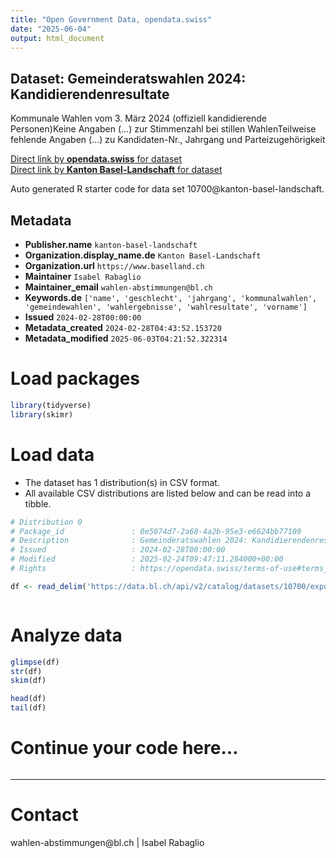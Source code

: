 ```yaml
---
title: "Open Government Data, opendata.swiss"
date: "2025-06-04"
output: html_document
---
```


## Dataset: Gemeinderatswahlen 2024: Kandidierendenresultate

Kommunale Wahlen vom 3. März 2024 (offiziell kandidierende Personen)Keine Angaben (...) zur Stimmenzahl bei stillen WahlenTeilweise fehlende Angaben (...) zu Kandidaten-Nr., Jahrgang und Parteizugehörigkeit

[Direct link by **opendata.swiss** for dataset](https://opendata.swiss/de/dataset/gemeinderatswahlen-2024-kandidierendenresultate)<br>
[Direct link by **Kanton Basel-Landschaft** for dataset](https://data.bl.ch/explore/dataset/10700/)

Auto generated R starter code for data set 10700@kanton-basel-landschaft.

## Metadata

- **Publisher.name** `kanton-basel-landschaft`
- **Organization.display_name.de** `Kanton Basel-Landschaft`
- **Organization.url** `https://www.baselland.ch`
- **Maintainer** `Isabel Rabaglio`
- **Maintainer_email** `wahlen-abstimmungen@bl.ch`
- **Keywords.de** `['name', 'geschlecht', 'jahrgang', 'kommunalwahlen', 'gemeindewahlen', 'wahlergebnisse', 'wahlresultate', 'vorname']`
- **Issued** `2024-02-28T00:00:00`
- **Metadata_created** `2024-02-28T04:43:52.153720`
- **Metadata_modified** `2025-06-03T04:21:52.322314`


# Load packages

```r

library(tidyverse)
library(skimr)

```

# Load data

-   The dataset has 1 distribution(s) in CSV format.
-   All available CSV distributions are listed below and can be read into a tibble.

```r

# Distribution 0
# Package_id               : 0e5074d7-2a68-4a2b-95e3-e6624bb77109
# Description              : Gemeinderatswahlen 2024: Kandidierendenresultate (csv)
# Issued                   : 2024-02-28T00:00:00
# Modified                 : 2025-02-24T09:47:11.284000+00:00
# Rights                   : https://opendata.swiss/terms-of-use#terms_by

df <- read_delim('https://data.bl.ch/api/v2/catalog/datasets/10700/exports/csv?use_labels=true')



```

# Analyze data

```r

glimpse(df)
str(df)
skim(df)

head(df)
tail(df)

```

# Continue your code here...

```r

```

------------------------------------------------------------------------

# Contact

wahlen-abstimmungen@bl.ch | Isabel Rabaglio

